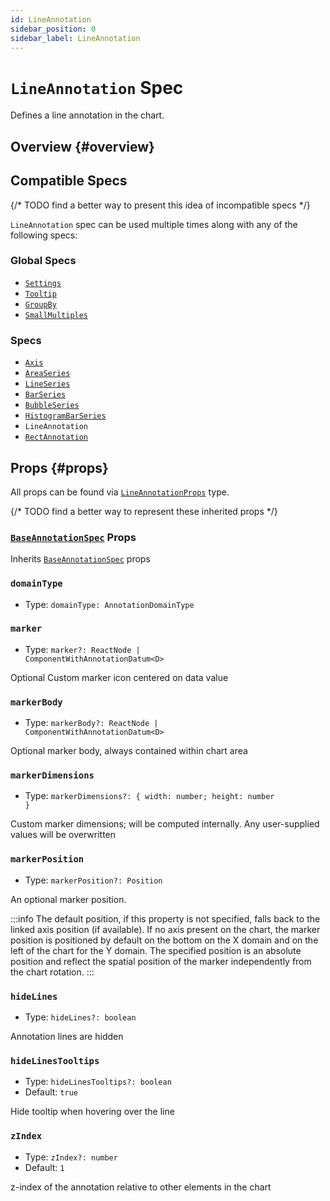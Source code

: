 ```yaml
---
id: LineAnnotation
sidebar_position: 0
sidebar_label: LineAnnotation
---
```


# `LineAnnotation` Spec

Defines a line annotation in the chart.

## Overview {#overview}

## Compatible Specs

{/* TODO find a better way to present this idea of incompatible specs */}

`LineAnnotation` spec can be used multiple times along with any of the following specs:

### Global Specs

- [`Settings`](/api/specs/global/Settings)
- [`Tooltip`](/api/specs/global/Tooltip)
- [`GroupBy`](/api/specs/global/GroupBy)
- [`SmallMultiples`](/api/specs/global/SmallMultiples)

### Specs

- [`Axis`](./Axis)
- [`AreaSeries`](./AreaSeries)
- [`LineSeries`](./LineSeries)
- [`BarSeries`](./BarSeries)
- [`BubbleSeries`](./BubbleSeries)
- [`HistogramBarSeries`](./HistogramBarSeries)
- `LineAnnotation`
- [`RectAnnotation`](./RectAnnotation)

## Props {#props}

All props can be found via [`LineAnnotationProps`](/all-types/type-aliases/LineAnnotationProps) type.

{/* TODO find a better way to represent these inherited props */}
### [`BaseAnnotationSpec`](../types/BaseAnnotationSpec) Props

Inherits [`BaseAnnotationSpec`](../types/BaseAnnotationSpec) props

### `domainType`
- Type: <code>domainType: AnnotationDomainType</code>

### `marker`
- Type: <code>marker?: ReactNode | ComponentWithAnnotationDatum\<D\></code>

Optional Custom marker icon centered on data value

### `markerBody`
- Type: <code>markerBody?: ReactNode | ComponentWithAnnotationDatum\<D\></code>

Optional marker body, always contained within chart area

### `markerDimensions`

- Type: <code>markerDimensions?: \{ width: number; height: number \}</code>

Custom marker dimensions; will be computed internally. Any user-supplied values will be overwritten

### `markerPosition`
- Type: <code>markerPosition?: Position</code>

An optional marker position.

:::info
The default position, if this property is not specified, falls back to the linked axis position (if available). If no axis present on the chart, the marker position is positioned by default on the bottom on the X domain and on the left of the chart for the Y domain. The specified position is an absolute position and reflect the spatial position of the marker independently from the chart rotation.
:::

### `hideLines`
- Type: <code>hideLines?: boolean</code>

Annotation lines are hidden

### `hideLinesTooltips`
- Type: <code>hideLinesTooltips?: boolean</code>
- Default: `true`

Hide tooltip when hovering over the line

### `zIndex`
- Type: <code>zIndex?: number</code>
- Default: `1`

z-index of the annotation relative to other elements in the chart
